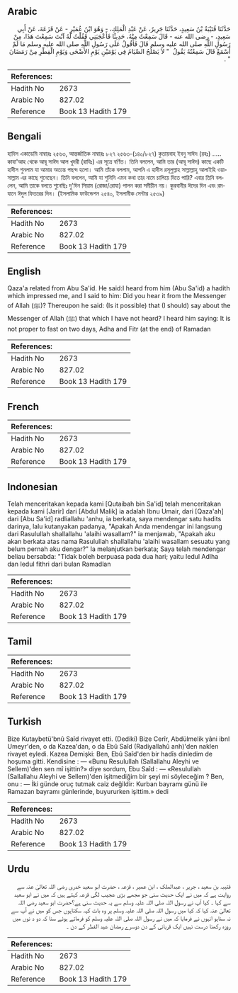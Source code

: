 ## Arabic


<div dir="rtl" lang="ar" style={{fontSize:'larger',backgroundColor:'#f8f9fa',padding:20}}>
حَدَّثَنَا قُتَيْبَةُ بْنُ سَعِيدٍ، حَدَّثَنَا جَرِيرٌ، عَنْ عَبْدِ الْمَلِكِ، - وَهُوَ ابْنُ عُمَيْرٍ - عَنْ قَزَعَةَ، عَنْ أَبِي سَعِيدٍ، - رضى الله عنه - قَالَ سَمِعْتُ مِنْهُ، حَدِيثًا فَأَعْجَبَنِي فَقُلْتُ لَهُ آنْتَ سَمِعْتَ هَذَا، مِنْ رَسُولِ اللَّهِ صلى الله عليه وسلم قَالَ فَأَقُولُ عَلَى رَسُولِ اللَّهِ صلى الله عليه وسلم مَا لَمْ أَسْمَعْ قَالَ سَمِعْتُهُ يَقُولُ ‏ "‏ لاَ يَصْلُحُ الصِّيَامُ فِي يَوْمَيْنِ يَوْمِ الأَضْحَى وَيَوْمِ الْفِطْرِ مِنْ رَمَضَانَ ‏"‏ ‏.‏
</div>
<div style={{backgroundColor:'#f8f9fa',padding:20, marginBottom: 10}}><table> <thead> <tr> <th>References:</th> <th></th> </tr> </thead> <tbody><tr><td>Hadith No</td><td>2673</td></tr><tr><td>Arabic No</td><td>827.02</td></tr><tr><td>Reference</td><td>Book 13 Hadith 179</td></tr></tbody></table></div>

## Bengali


<div dir="ltr" lang="bn" style={{fontSize:'larger',backgroundColor:'#f8f9fa',padding:20}}>
হাদিস একাডেমি নাম্বারঃ ২৫৬৩, আন্তর্জাতিক নাম্বারঃ ৮২৭ ২৫৬৩-(১৪০/৮২৭) কুতায়বাহ ইবনু সাঈদ (রহঃ) ..... কাযা'আহ থেকে আবূ সাঈদ আল খুদরী (রাযিঃ) এর সূত্রে বর্ণিত। তিনি বললেন, আমি তার (আবূ সাঈদ) কাছে একটি হাদীস শুনলাম যা আমার অত্যন্ত পছন্দ হলো। আমি তাঁকে বললাম, আপনি এ হাদীস রসূলুল্লাহ সাল্লাল্লাহু আলাইহি ওয়াসাল্লাম এর কাছে শুনেছেন। তিনি বললেন, আমি যা শুনিনি এমন কথা তার নামে চালিয়ে দিতে পারি? এবার তিনি বললেন, আমি তাকে বলতে শুনেছিঃ দু'দিন সিয়াম (রোজা/রোযা) পালন করা সমীচীন নয়। কুরবানীর ঈদের দিন এবং রমযানে ঈদুল ফিতরের দিন। (ইসলামিক ফাউন্ডেশন ২৫৪০, ইসলামীক সেন্টার ২৫৩৯)
</div>
<div style={{backgroundColor:'#f8f9fa',padding:20, marginBottom: 10}}><table> <thead> <tr> <th>References:</th> <th></th> </tr> </thead> <tbody><tr><td>Hadith No</td><td>2673</td></tr><tr><td>Arabic No</td><td>827.02</td></tr><tr><td>Reference</td><td>Book 13 Hadith 179</td></tr></tbody></table></div>

## English


<div dir="ltr" lang="en" style={{fontSize:'larger',backgroundColor:'#f8f9fa',padding:20}}>
Qaza'a related from Abu Sa'id. He said:I heard from him (Abu Sa'id) a hadith which impressed me, and I said to him: Did you hear it from the Messenger of Allah (ﷺ)? Thereupon he said: (Is it possible) that (I should) say about the Messenger of Allah (ﷺ) that which I have not heard? I heard him saying: It is not proper to fast on two days, Adha and Fitr (at the end) of Ramadan
</div>
<div style={{backgroundColor:'#f8f9fa',padding:20, marginBottom: 10}}><table> <thead> <tr> <th>References:</th> <th></th> </tr> </thead> <tbody><tr><td>Hadith No</td><td>2673</td></tr><tr><td>Arabic No</td><td>827.02</td></tr><tr><td>Reference</td><td>Book 13 Hadith 179</td></tr></tbody></table></div>

## French


<div dir="ltr" lang="fr" style={{fontSize:'larger',backgroundColor:'#f8f9fa',padding:20}}>

</div>
<div style={{backgroundColor:'#f8f9fa',padding:20, marginBottom: 10}}><table> <thead> <tr> <th>References:</th> <th></th> </tr> </thead> <tbody><tr><td>Hadith No</td><td>2673</td></tr><tr><td>Arabic No</td><td>827.02</td></tr><tr><td>Reference</td><td>Book 13 Hadith 179</td></tr></tbody></table></div>

## Indonesian


<div dir="ltr" lang="id" style={{fontSize:'larger',backgroundColor:'#f8f9fa',padding:20}}>
Telah menceritakan kepada kami [Qutaibah bin Sa'id] telah menceritakan kepada kami [Jarir] dari [Abdul Malik] ia adalah Ibnu Umair, dari [Qaza'ah] dari [Abu Sa'id] radliallahu 'anhu, ia berkata, saya mendengar satu hadits darinya, lalu kutanyakan padanya, "Apakah Anda mendengar ini langsung dari Rasulullah shallallahu 'alaihi wasallam?" ia menjawab, "Apakah aku akan berkata atas nama Rasulullah shallallahu 'alaihi wasallam sesuatu yang belum pernah aku dengar?" Ia melanjutkan berkata; Saya telah mendengar beliau bersabda: "Tidak boleh berpuasa pada dua hari; yaitu Iedul Adlha dan Iedul fithri dari bulan Ramadlan
</div>
<div style={{backgroundColor:'#f8f9fa',padding:20, marginBottom: 10}}><table> <thead> <tr> <th>References:</th> <th></th> </tr> </thead> <tbody><tr><td>Hadith No</td><td>2673</td></tr><tr><td>Arabic No</td><td>827.02</td></tr><tr><td>Reference</td><td>Book 13 Hadith 179</td></tr></tbody></table></div>

## Tamil


<div dir="ltr" lang="ta" style={{fontSize:'larger',backgroundColor:'#f8f9fa',padding:20}}>

</div>
<div style={{backgroundColor:'#f8f9fa',padding:20, marginBottom: 10}}><table> <thead> <tr> <th>References:</th> <th></th> </tr> </thead> <tbody><tr><td>Hadith No</td><td>2673</td></tr><tr><td>Arabic No</td><td>827.02</td></tr><tr><td>Reference</td><td>Book 13 Hadith 179</td></tr></tbody></table></div>

## Turkish


<div dir="ltr" lang="tr" style={{fontSize:'larger',backgroundColor:'#f8f9fa',padding:20}}>
Bize Kutaybetü'bnû Saîd rivayet etti. (Dediki) Bize Cerîr, Abdülmelik yâni ibnl Umeyr'den, o da Kazea'dan, o da Ebû Saîd (Radiyallahû anh)'den naklen rivayet eyledi. Kazea Demişki: Ben, Ebû Saîd'den bir hadîs dinledim de hoşuma gitti. Kendisine : — «Bunu Resulullah (Sallallahu Aleyhi ve Sellem)'den sen mî işittin?» diye sordum, Ebu Saîd : — «Resulullah (Sallallahu Aleyhi ve Sellem)'den işitmediğim bir şeyi mi söyleceğim ? Ben, onu : — İki günde oruç tutmak caiz değildir: Kurban bayramı günü ile Ramazan bayramı günlerinde, buyururken işittim.» dedi
</div>
<div style={{backgroundColor:'#f8f9fa',padding:20, marginBottom: 10}}><table> <thead> <tr> <th>References:</th> <th></th> </tr> </thead> <tbody><tr><td>Hadith No</td><td>2673</td></tr><tr><td>Arabic No</td><td>827.02</td></tr><tr><td>Reference</td><td>Book 13 Hadith 179</td></tr></tbody></table></div>

## Urdu


<div dir="rtl" lang="ur" style={{fontSize:'larger',backgroundColor:'#f8f9fa',padding:20}}>
قتیبہ بن سعید ، جریر ، عبدالملک ، ابن عمیر ، قزعہ ، حضرت ابو سعید خدری رضی اللہ تعالیٰ عنہ سے روایت ہے کہ میں نے ایک حدیث سنی جو مجھے بڑی عجیب لگی قزعہ کہتے ہیں کہ میں نے ابو سعید سے کہا ۔ کیا آپ نے رسول اللہ صلی اللہ علیہ وسلم سے یہ حدیث سنی ہے؟حضرت ابو سعید رضی اللہ تعالیٰ عنہ کہا کہ کیا میں رسول اللہ صلی اللہ علیہ وسلم پر وہ بات کہہ سکتاہوں جس کو میں نے آپ سے نہ سناہو انہوں نے فرمایا کہ میں نے رسول اللہ صلی اللہ علیہ وسلم کو فرماتے ہوئے سنا کہ دو د نوں میں روزہ رکھنا درست نہیں ایک قربانی کے دن دوسرے رمضان عید الفطر کے دن ۔
</div>
<div style={{backgroundColor:'#f8f9fa',padding:20, marginBottom: 10}}><table> <thead> <tr> <th>References:</th> <th></th> </tr> </thead> <tbody><tr><td>Hadith No</td><td>2673</td></tr><tr><td>Arabic No</td><td>827.02</td></tr><tr><td>Reference</td><td>Book 13 Hadith 179</td></tr></tbody></table></div>